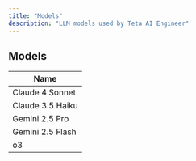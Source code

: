 ```yaml
---
title: "Models"
description: "LLM models used by Teta AI Engineer"
---
```


## Models

| Name             |
| ---------------- |
| Claude 4 Sonnet  |
| Claude 3.5 Haiku |
| Gemini 2.5 Pro   |
| Gemini 2.5 Flash |
| o3               |